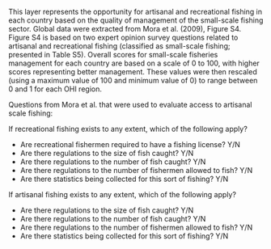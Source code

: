 This layer represents the opportunity for artisanal and recreational fishing in each country based on the quality of management of the small-scale fishing sector. Global data were extracted from Mora et al. (2009), Figure S4. Figure S4 is based on two expert opinion survey questions related to artisanal and recreational fishing (classified as small-scale fishing; presented in Table S5). Overall scores for small-scale fisheries management for each country are based on a scale of 0 to 100, with higher scores representing better management. These values were then rescaled (using a maximum value of 100 and minimum value of 0) to range between 0 and 1 for each OHI region.

Questions from Mora et al. that were used to evaluate access to artisanal scale fishing:

If recreational fishing exists to any extent, which of the following apply?

* Are recreational fishermen required to have a fishing license? Y/N
* Are there regulations to the size of fish caught? Y/N
* Are there regulations to the number of fish caught? Y/N
* Are there regulations to the number of fishermen allowed to fish? Y/N
* Are there statistics being collected for this sort of fishing? Y/N

If artisanal fishing exists to any extent, which of the following apply?

* Are there regulations to the size of fish caught? Y/N
* Are there regulations to the number of fish caught? Y/N
* Are there regulations to the number of fishermen allowed to fish? Y/N
* Are there statistics being collected for this sort of fishing? Y/N

